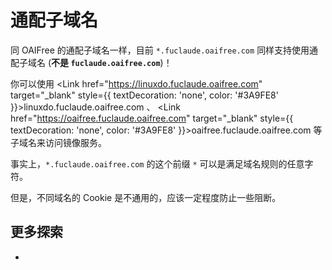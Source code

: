 
通配子域名
===

同 OAIFree 的通配子域名一样，目前 `*.fuclaude.oaifree.com` 同样支持使用通配子域名 (**不是 `fuclaude.oaifree.com`**)！

你可以使用 <Link href="https://linuxdo.fuclaude.oaifree.com" target="\_blank" style={{ textDecoration: 'none', color: '#3A9FE8' }}>linuxdo.fuclaude.oaifree.com</Link> 、 <Link href="https://oaifree.fuclaude.oaifree.com" target="\_blank" style={{ textDecoration: 'none', color: '#3A9FE8' }}>oaifree.fuclaude.oaifree.com</Link> 等子域名来访问镜像服务。

事实上，`*.fuclaude.oaifree.com` 的这个前缀 `*` 可以是满足域名规则的任意字符。

但是，不同域名的 Cookie 是不通用的，应该一定程度防止一些阻断。

## 更多探索
- <LinuxdoTopicLink linuxdoTopicId="162875"/>